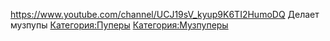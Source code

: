 {{Инфобокс для пуперов
|title2=Пример
|другие_ники=Пример
|image3=[[Файл:MaxDentist.jpg|left]]
|caption3=Пример
|сферы_творчества=Пример
|год_начала=Пример
|image4=Пример
|caption4=Пример
|имя_фамилия=Пример
|дата_рождения=Пример
|место_проживания=Пример
|ссылки=Пример
}}
https://www.youtube.com/channel/UCJ19sV_kyup9K6TI2HumoDQ
Делает музпупы
[[Категория:Пуперы]]
[[Категория:Музпуперы]]